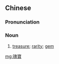 {{also|瑰宝}}
==Chinese==
{{zh-forms|s=瑰宝}}

===Pronunciation===
{{zh-pron
|m=guībǎo
|c=gwai1 bou2
|cat=n
}}

===Noun===
{{zh-noun}}

# [[treasure]]; [[rarity]]; [[gem]] {{zh-mw|個}}

[[mg:瑰寶]]